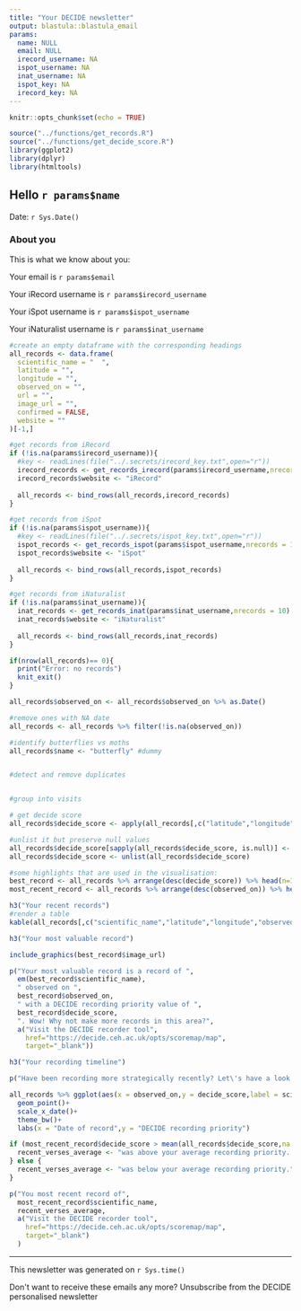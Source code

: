 ```yaml
---
title: "Your DECIDE newsletter"
output: blastula::blastula_email
params:
  name: NULL
  email: NULL
  irecord_username: NA
  ispot_username: NA
  inat_username: NA
  ispot_key: NA
  irecord_key: NA
---
```


```r
knitr::opts_chunk$set(echo = TRUE)

source("../functions/get_records.R")
source("../functions/get_decide_score.R")
library(ggplot2)
library(dplyr)
library(htmltools)

```

## Hello `r params$name`

Date: `r Sys.Date()`

### About you

This is what we know about you: 

Your email is `r params$email`

Your iRecord username is `r params$irecord_username`

Your iSpot username is `r params$ispot_username`

Your iNaturalist username is `r params$inat_username`

```r

#create an empty dataframe with the corresponding headings
all_records <- data.frame(
  scientific_name = "  ",
  latitude = "",
  longitude = "",
  observed_on = "",
  url = "",
  image_url = "",
  confirmed = FALSE,
  website = ""
)[-1,]

#get records from iRecord
if (!is.na(params$irecord_username)){
  #key <- readLines(file("../.secrets/irecord_key.txt",open="r"))
  irecord_records <- get_records_irecord(params$irecord_username,nrecords = 10,params$irecord_key)
  irecord_records$website <- "iRecord"
  
  all_records <- bind_rows(all_records,irecord_records)
}

#get records from iSpot
if (!is.na(params$ispot_username)){
  #key <- readLines(file("../.secrets/ispot_key.txt",open="r"))
  ispot_records <- get_records_ispot(params$ispot_username,nrecords = 10,params$ispot_key)
  ispot_records$website <- "iSpot"
  
  all_records <- bind_rows(all_records,ispot_records)
}

#get records from iNaturalist
if (!is.na(params$inat_username)){
  inat_records <- get_records_inat(params$inat_username,nrecords = 10)
  inat_records$website <- "iNaturalist"
  
  all_records <- bind_rows(all_records,inat_records)
}

```

```r

if(nrow(all_records)== 0){
  print("Error: no records")
  knit_exit()
}

all_records$observed_on <- all_records$observed_on %>% as.Date()

#remove ones with NA date
all_records <- all_records %>% filter(!is.na(observed_on))

#identify butterflies vs moths
all_records$name <- "butterfly" #dummy


#detect and remove duplicates


#group into visits


```

```r

# get decide score
all_records$decide_score <- apply(all_records[,c("latitude","longitude","name")],1, function(x) {get_decide_score(x[1],x[2],x[3])})

#unlist it but preserve null values
all_records$decide_score[sapply(all_records$decide_score, is.null)] <- NA
all_records$decide_score <- unlist(all_records$decide_score)

```



```r
#some highlights that are used in the visualisation:
best_record <- all_records %>% arrange(desc(decide_score)) %>% head(n=1)
most_recent_record <- all_records %>% arrange(desc(observed_on)) %>% head(n=1)
```


```r
h3("Your recent records")
#render a table
kable(all_records[,c("scientific_name","latitude","longitude","observed_on","name","website","decide_score")])
```


```r

h3("Your most valuable record")

include_graphics(best_record$image_url)

p("Your most valuable record is a record of ",
  em(best_record$scientific_name),
  " observed on ",
  best_record$observed_on,
  " with a DECIDE recording priority value of ",
  best_record$decide_score,
  ". Wow! Why not make more records in this area?",
  a("Visit the DECIDE recorder tool",
    href="https://decide.ceh.ac.uk/opts/scoremap/map",
    target="_blank"))


```



```r

h3("Your recording timeline")

p("Have been recording more strategically recently? Let\'s have a look!")

all_records %>% ggplot(aes(x = observed_on,y = decide_score,label = scientific_name))+
  geom_point()+
  scale_x_date()+
  theme_bw()+
  labs(x = "Date of record",y = "DECIDE recording priority")

if (most_recent_record$decide_score > mean(all_records$decide_score,na.rm = T)){
  recent_verses_average <- "was above your average recording priority. Nice one!"
} else {
  recent_verses_average <- "was below your average recording priority."
}

p("You most recent record of",
  most_recent_record$scientific_name,
  recent_verses_average,
  a("Visit the DECIDE recorder tool",
    href="https://decide.ceh.ac.uk/opts/scoremap/map",
    target="_blank")
  )

```


<hr>

This newsletter was generated on `r Sys.time()`

Don\'t want to receive these emails any more? <a>Unsubscribe from the DECIDE personalised newsletter</a>





